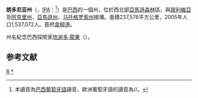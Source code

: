 {{Infobox Brazilian State
|name                        = 朗多尼亚
|image_flag                  = Bandeira de Rondônia.svg
|image_coat                  = BrasaoRondonia.jpg
|motto                       = 
|anthem                      = 
|image_map                   = Brazil State Rondonia.svg
|capital                     =[[File:Bandeira_de_Porto_Velho.svg|24px]] [[韦柳港|韦柳港]]
|latd= |latm= |latNS= |longd= |longm= |longEW=
|largest_city                = capital
|demonym                     = Rondoniano or Rondoniense
|leader_name1                = Ivo Cassol
|leader_name2                = João Cahulla
|area                        = 237.576,16
|area_magnitude              = 1 E11
|area_rank                   = 13th
|population_estimate         = 1.562.417
|population_estimate_rank    = 23rd
|population_estimate_year    = 2006
|population_census           = 1.537.072
|population_census_year      = 2005
|population_density          = 6,6
|population_density_rank     = 19th
|GDP                         = R$ 9.744.451
|GDP_rank                    = 22nd
|GDP_year                    = 2005
|GDP_per_capita              = R$ 8.408
|GDP_per_capita_rank         = 13th
|HDI                         = 0.735
|HDI_rank                    = 14th
|HDI_year                    = 2000
|abbreviation                = BR-RO
|time_zone                   = BRT
|utc_offset                  = -4
|time_zone_DST               = BRST
|utc_offset_DST              = -2
}}
'''朗多尼亚州'''（{{lang-pt|Rondônia}}，[[IPA|IPA]]：{{IPA2|xõ.'dõ.ni.a}}<ref>本讀音為[[巴西葡萄牙語|巴西葡萄牙語]]讀音，歐洲葡萄牙語的讀音為/{{IPA|ʁõ.'ðo.ni.ɐ}}/。</ref>）是[[巴西|巴西]]的一個州，位於西北部[[亞馬遜森林|亞馬遜森林]]區，與[[玻利維亞|玻利維亞]]及[[阿克里州|阿克里州]]、[[亞馬遜州|亞馬遜州]]、[[马托格罗索州|马托格罗索州]]接壤。面積237,576平方公里，2005年人口1,537,072人。首府[[韋柳港|韋柳港]]。

州名紀念巴西探險家[[坎迪多·龍東|坎迪多·龍東]]（{{lang|pt-br|Cândido Rondon}}）。

== 参考文献 ==
<div class="references-small">
<references />
</div>
{{巴西行政区划}}

[[Category:巴西行政區劃|R]]
[[Category:朗多尼亞州|*]]